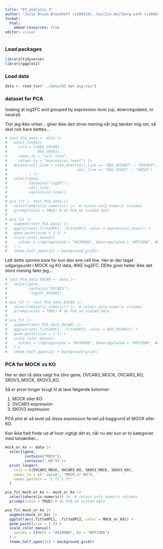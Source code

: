 ```yaml
---
title: "07_analysis_3"
author: "Julie Bruun Brockhoff (s204519), Cecilie Kejlberg Leth (s204584), Amalie Drud Nielsen (s204560), Chrysillis Hellemann Polhaus (s153664), Lise Lotte Eriksen (s154123)"
format: 
  html:
    embed-resources: true
editor: visual
---
```


### Load packages

```r
library(tidyverse) 
library(ggplot2)
```

### Load data

```r
data <- read_tsv("../data/03_dat_aug.tsv")
```

### dataset for PCA

looking at log2FC and grouped by expression level (up, downregulated, or neutral)

Tror jeg ikke virker... giver ikke den stroe mening når jeg tænker mig om, så skal nok bare slettes...

```r
# test_PCA_data <- data |> 
#   pivot_longer(
#     cols = c(DEG_OVCAR3, 
#              DEG_SKOV3), 
#     names_to = "cell_line", 
#     values_to = "expression_level") |> 
#   mutate(cell_line = case_when(cell_line == "DEG_OVCAR3" ~ "OVCAR3",
#                                cell_line == "DEG_SKOV3" ~ "SKOV3")
#          ) |> 
#   select(gene, 
#          contains("log2FC"), 
#          cell_line, 
#          expression_level)
# 
# pca_fit <- test_PCA_data |> 
#   select(where(is.numeric)) |>  # retain only numeric columns
#   prcomp(scale = TRUE) # do PCA on scaled data
# 
# pca_fit |> 
#   augment(test_PCA_data) |> 
#   ggplot(aes(.fittedPC1, .fittedPC2, color = expression_level)) +
#   geom_point(size = 1.5) +
#   scale_color_manual(
#     values = c(Upregulated = "#339900", Downregulated = "#FF3300", Neutral = "#003399")
#   ) +
#   theme_half_open(12) + background_grid()
```

Lidt dette samme bare for kun den ene cell line. Her er der taget udgangsunkt i MOCK og KO data, IKKE log2FC. DEtte giver heller ikke det store mening føler jeg...

```r
# test_PCA_data_OVCAR <- data |> 
#   select(gene, 
#          contains("OVCAR3"),
#          -log2FC_OVCAR3)
# 
# pca_fit <- test_PCA_data_OVCAR |> 
#   select(where(is.numeric)) |>  # retain only numeric columns
#   prcomp(scale = TRUE) # do PCA on scaled data
# 
# pca_fit |> 
#   augment(test_PCA_data_OVCAR) |> 
#   ggplot(aes(.fittedPC1, .fittedPC2, color = DEG_OVCAR3)) +
#   geom_point(size = 1.5) +
#   scale_color_manual(
#     values = c(Upregulated = "#339900", Downregulated = "#FF3300", Neutral = "#003399")
#   ) +
#   theme_half_open(12) + background_grid()
```

### PCA for MOCK vs KO

Her er den rå data valgt fra (dvs gene, OVCAR3_MOCK, OVCAR3_KO, SKOV3_MOCK, SKOV3_KO.

Så er pivot longer brugt til at lave følgende kolonner:

1.  MOCK eller KO
2.  OVCAR3 expression
3.  SKOV3 expression

PCA plot er så lavet på disse expression farvet på baggrund af MOCK eller KO.

Kan ikke helt finde ud af hvor vigtigt det er, når nu der kun er to kategorier med talværdier...

```r
mock_or_ko <- data |> 
  select(gene, 
         contains("MOCK"), 
         contains("_KO")) |> 
  pivot_longer(
    cols = c(OVCAR3_MOCK, OVCAR3_KO, SKOV3_MOCK, SKOV3_KO), 
    names_to = c(".value", "MOCK_or_KO"), 
    names_pattern = "(.*)_(.*)"
  )

pca_fit_mock_or_ko <- mock_or_ko |> 
  select(where(is.numeric)) |>  # retain only numeric columns
  prcomp(scale = TRUE) # do PCA on scaled data

pca_fit_mock_or_ko |> 
  augment(mock_or_ko) |> 
  ggplot(aes(.fittedPC1, .fittedPC2, color = MOCK_or_KO)) +
  geom_point(size = 1.5) +
  scale_color_manual(
    values = c(MOCK = "#339900", KO = "#FF3300")
  ) +
  theme_half_open(12) + background_grid()
```
